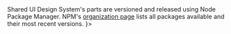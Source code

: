 

<Meta title="SUI/What's New/Changelog" />

<Unstyled>
	<Page.Tabs
		title="Changelog"
		subtitle={
			<>Shared UI Design System's parts are versioned and released using Node Package Manager. NPM's <a href="https://www.npmjs.com/org/wpmudev" target="_blank" rel="nofollow">organization page</a> lists all packages available and their most recent versions.</>
		}>
		<div id="components" label="Components">
			<TabComponents />
		</div>
		<div id="css-framework" label="CSS Framework">
			<TabCssFramework />
		</div>
		<div id="icons-pack" label="Icons Pack">
			<TabIconsPack />
		</div>
	</Page.Tabs>
</Unstyled>
